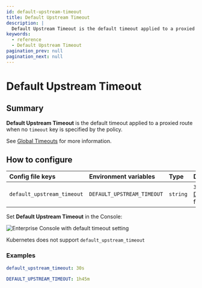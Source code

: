 ```yaml
---
id: default-upstream-timeout
title: Default Upstream Timeout
description: |
  Default Upstream Timeout is the default timeout applied to a proxied route when no timeout key is specified by the policy.
keywords:
  - reference
  - Default Upstream Timeout
pagination_prev: null
pagination_next: null
---
```



# Default Upstream Timeout

## Summary

**Default Upstream Timeout** is the default timeout applied to a proxied route when no `timeout` key is specified by the policy.

See [Global Timeouts](/docs/reference/global-timeouts) for more information.

## How to configure

<Tabs>
<TabItem value="Core" label="Core">

| **Config file keys** | **Environment variables** | **Type** | **Default** |
| :-- | :-- | :-- | :-- |
| `default_upstream_timeout` | `DEFAULT_UPSTREAM_TIMEOUT` | `string` | `30s` ([Go Duration](https://pkg.go.dev/time#Duration) formatting) |

</TabItem>
<TabItem value="Enterprise" label="Enterprise">

Set **Default Upstream Timeout** in the Console:

![Enterprise Console with default timeout setting](./img/timeouts/default-upstream-timeout.png)

</TabItem>
<TabItem value="Kubernetes" label="Kubernetes">

Kubernetes does not support `default_upstream_timeout`

</TabItem>
</Tabs>

### Examples

```yaml
default_upstream_timeout: 30s

DEFAULT_UPSTREAM_TIMEOUT: 1h45m
```
